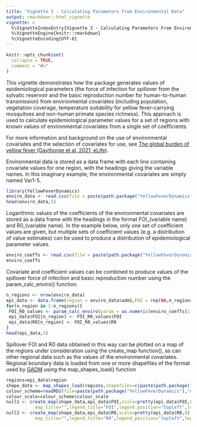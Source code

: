 ```yaml
---
title: "Vignette 3 - Calculating Parameters From Environmental Data"
output: rmarkdown::html_vignette
vignette: >
  %\VignetteIndexEntry{Vignette 3 - Calculating Parameters From Environmental Data}
  %\VignetteEngine{knitr::rmarkdown}
  %\VignetteEncoding{UTF-8}
---
```


```r
knitr::opts_chunk$set(
  collapse = TRUE,
  comment = "#>"
)
```

This vignette demonstrates how the package generates values of epidemiological parameters (the force of infection for spillover from the sylvatic reservoir and the basic reproduction number for human-to-human transmission) from environmental covariates (including population, vegetation coverage, temperature suitability for yellow fever-carrying mosquitoes and non-human primate species richness). This approach is used to calculate epidemiological parameter values for a set of regions with known values of environmental covariates from a single set of coefficients.

For more information and background on the use of environmental covariates and the selection of covariates for use, see [The global burden of yellow fever (Gaythorpe et al, 2021, eLife)](https://doi.org/10.7554/eLife.64670).

Environmental data is stored as a data frame with each line containing covariate values for one region, with the headings giving the variable names. In this imaginary example, the environmental covariates are simply named Var1-5.

```r
library(YellowFeverDynamics)
enviro_data <- read.csv(file = paste(path.package("YellowFeverDynamics"),"/exdata/enviro_data_example.csv",sep = ""),header = TRUE)
head(enviro_data,5)
```

Logarithmic values of the coefficients of the environmental covariates are stored as a data frame with the headings in the format FOI_(variable name) and R0_(variable name). In the example below, only one set of coefficient values are given, but multiple sets of coefficient values (e.g. a distribution of value estimates) can be used to produce a distribution of epidemiological parameter values.

```r
enviro_coeffs <- read.csv(file = paste(path.package("YellowFeverDynamics"),"/exdata/enviro_coeffs_example.csv",sep = ""),header = TRUE)
enviro_coeffs
```

Covariate and coefficient values can be combined to produce values of the spillover force of infection and basic reproduction number using the param_calc_enviro() function.

```r
n_regions <- nrow(enviro_data)
epi_data <- data.frame(region = enviro_data$adm1,FOI = rep(NA,n_regions),R0 = rep(NA,n_regions))
for(n_region in 1:n_regions){
 FOI_R0_values <- param_calc_enviro(param = as.numeric(enviro_coeffs[1,]),enviro_data = enviro_data[n_region,])
 epi_data$FOI[n_region] <- FOI_R0_values$FOI
 epi_data$R0[n_region] <- FOI_R0_values$R0
}
head(epi_data,5)
```

Spillover FOI and R0 data obtained in this way can be plotted on a map of the regions under consideration using the create_map function(), as can other regional data such as the values of the environmental covariates. Regional boundary data is loaded from one or more shapefiles of the format used by [GADM](https://gadm.org/download_country_v3.html) using the map_shapes_load() function

```r
regions=epi_data$region
shape_data <- map_shapes_load(regions,shapefiles=c(paste(path.package("YellowFeverDynamics"),"/exdata/shapefile_example.shp",sep = "")),region_label_type="GID_1")
colour_scheme=readRDS(file=paste(path.package("YellowFeverDynamics"),"exdata/colour_scheme_example.Rds",sep="/"))
colour_scale=colour_scheme$colour_scale
null1 <- create_map(shape_data,epi_data$FOI,scale=pretty(epi_data$FOI,8),colour_scale,pixels_max=720,text_size=1,
           map_title="",legend_title="FOI",legend_position="topleft",legend_format="e",legend_dp=1,output_file=NULL)
null2 <- create_map(shape_data,epi_data$R0,scale=pretty(epi_data$R0,8),colour_scale,pixels_max=720,text_size=1,
           map_title="",legend_title="R0",legend_position="topleft",legend_format="f",legend_dp=1,output_file=NULL)
```
